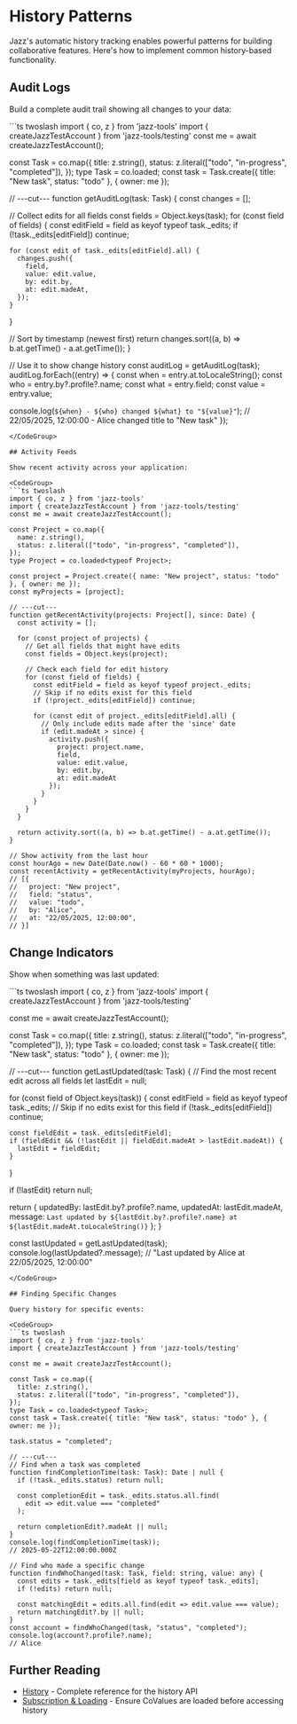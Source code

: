 
# History Patterns

Jazz's automatic history tracking enables powerful patterns for building collaborative features. Here's how to implement common history-based functionality.

## Audit Logs

Build a complete audit trail showing all changes to your data:

<CodeGroup>
```ts twoslash
import { co, z } from 'jazz-tools'
import { createJazzTestAccount } from 'jazz-tools/testing'
const me = await createJazzTestAccount();

const Task = co.map({
  title: z.string(),
  status: z.literal(["todo", "in-progress", "completed"]),
});
type Task = co.loaded<typeof Task>;
const task = Task.create({ title: "New task", status: "todo" }, { owner: me });

// ---cut---
function getAuditLog(task: Task) {
  const changes = [];

  // Collect edits for all fields
  const fields = Object.keys(task);
  for (const field of fields) {
    const editField = field as keyof typeof task._edits;
    if (!task._edits[editField]) continue;

    for (const edit of task._edits[editField].all) {
      changes.push({
        field,
        value: edit.value,
        by: edit.by,
        at: edit.madeAt,
      });
    }
  }

  // Sort by timestamp (newest first)
  return changes.sort((a, b) => b.at.getTime() - a.at.getTime());
}

// Use it to show change history
const auditLog = getAuditLog(task);
auditLog.forEach((entry) => {
  const when = entry.at.toLocaleString();
  const who = entry.by?.profile?.name;
  const what = entry.field;
  const value = entry.value;

  console.log(`${when} - ${who} changed ${what} to "${value}"`);
  // 22/05/2025, 12:00:00 - Alice changed title to "New task"
});
```
</CodeGroup>

## Activity Feeds

Show recent activity across your application:

<CodeGroup>
```ts twoslash
import { co, z } from 'jazz-tools'
import { createJazzTestAccount } from 'jazz-tools/testing'
const me = await createJazzTestAccount();

const Project = co.map({
  name: z.string(),
  status: z.literal(["todo", "in-progress", "completed"]),
});
type Project = co.loaded<typeof Project>;

const project = Project.create({ name: "New project", status: "todo" }, { owner: me });
const myProjects = [project];

// ---cut---
function getRecentActivity(projects: Project[], since: Date) {
  const activity = [];

  for (const project of projects) {
    // Get all fields that might have edits
    const fields = Object.keys(project);
    
    // Check each field for edit history
    for (const field of fields) {
      const editField = field as keyof typeof project._edits;
      // Skip if no edits exist for this field
      if (!project._edits[editField]) continue;

      for (const edit of project._edits[editField].all) {
        // Only include edits made after the 'since' date
        if (edit.madeAt > since) {
          activity.push({
            project: project.name,
            field,
            value: edit.value,
            by: edit.by,
            at: edit.madeAt
          });
        }
      }
    }
  }

  return activity.sort((a, b) => b.at.getTime() - a.at.getTime());
}

// Show activity from the last hour
const hourAgo = new Date(Date.now() - 60 * 60 * 1000);
const recentActivity = getRecentActivity(myProjects, hourAgo);
// [{
//   project: "New project",
//   field: "status",
//   value: "todo",
//   by: "Alice",
//   at: "22/05/2025, 12:00:00",
// }]
```
</CodeGroup>

## Change Indicators

Show when something was last updated:

<CodeGroup>
```ts twoslash
import { co, z } from 'jazz-tools'
import { createJazzTestAccount } from 'jazz-tools/testing'

const me = await createJazzTestAccount();

const Task = co.map({
  title: z.string(),
  status: z.literal(["todo", "in-progress", "completed"]),
});
type Task = co.loaded<typeof Task>;
const task = Task.create({ title: "New task", status: "todo" }, { owner: me });

// ---cut---
function getLastUpdated(task: Task) {
  // Find the most recent edit across all fields
  let lastEdit = null;
  
  for (const field of Object.keys(task)) {
    const editField = field as keyof typeof task._edits;
    // Skip if no edits exist for this field
    if (!task._edits[editField]) continue;

    const fieldEdit = task._edits[editField];
    if (fieldEdit && (!lastEdit || fieldEdit.madeAt > lastEdit.madeAt)) {
      lastEdit = fieldEdit;
    }
  }

  if (!lastEdit) return null;

  return {
    updatedBy: lastEdit.by?.profile?.name,
    updatedAt: lastEdit.madeAt,
    message: `Last updated by ${lastEdit.by?.profile?.name} at ${lastEdit.madeAt.toLocaleString()}`
  };
}

const lastUpdated = getLastUpdated(task);
console.log(lastUpdated?.message);
// "Last updated by Alice at 22/05/2025, 12:00:00"
```
</CodeGroup>

## Finding Specific Changes

Query history for specific events:

<CodeGroup>
```ts twoslash
import { co, z } from 'jazz-tools'
import { createJazzTestAccount } from 'jazz-tools/testing'

const me = await createJazzTestAccount();

const Task = co.map({
  title: z.string(),
  status: z.literal(["todo", "in-progress", "completed"]),
});
type Task = co.loaded<typeof Task>;
const task = Task.create({ title: "New task", status: "todo" }, { owner: me });

task.status = "completed";

// ---cut---
// Find when a task was completed
function findCompletionTime(task: Task): Date | null {
  if (!task._edits.status) return null;
  
  const completionEdit = task._edits.status.all.find(
    edit => edit.value === "completed"
  );
  
  return completionEdit?.madeAt || null;
}
console.log(findCompletionTime(task));
// 2025-05-22T12:00:00.000Z

// Find who made a specific change
function findWhoChanged(task: Task, field: string, value: any) {
  const edits = task._edits[field as keyof typeof task._edits];
  if (!edits) return null;
  
  const matchingEdit = edits.all.find(edit => edit.value === value);
  return matchingEdit?.by || null;
}
const account = findWhoChanged(task, "status", "completed");
console.log(account?.profile?.name);
// Alice
```
</CodeGroup>

## Further Reading

- [History](/docs/using-covalues/history) - Complete reference for the history API
- [Subscription & Loading](/docs/using-covalues/subscription-and-loading) - Ensure CoValues are loaded before accessing history
